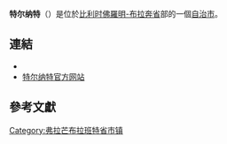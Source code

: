 {{Infobox Belgium Municipality
|name=特尔纳特
|native_name=Ternat
|picture= Kasteel Kruikenburg.JPG
|picture-legend= 位在特尔纳特的{{link-en|Kruikenburg城堡|Kruikenburg Castle}}
|map=TernatLocatie.png
|map-legend=Location of Ternat in Flemish Brabant
|arms=Blason Ternat.svg
|flag=Flag of Ternat.svg
|arrondissement=[[哈萊－菲爾福爾德區|哈萊－菲爾福爾德區]]
|nis=23086
|pyramid-date=
|0-19=
|20-64=
|65=
|foreigners=
|foreigners-date=
|mayor=Ronald Parys (LVB)
|majority=LVB
|postal-codes=1740-1742
|telephone-area=02, 053
|web=[http://www.ternat.be/ www.ternat.be]
|lat_deg=50
|lat_min=52
|lon_deg=04
|lon_min=11
}}
'''特尔纳特'''（{{lang-nl|Ternat}}）是位於[[比利时|比利时]][[佛羅明-布拉奔省|佛羅明-布拉奔省]]部的一個[[自治市|自治市]]。

== 連結 ==
* {{Commons category-inline|Ternat}}
* [http://www.ternat.be/ 特尔纳特官方网站] {{Wayback|url=http://www.ternat.be/ |date=20210415144746 }}

== 參考文獻 ==
{{Reflist}}
{{佛罗明-布拉奔省市区}}
{{Belgium-geo-stub}}
{{DEFAULTSORT:Ternat}}

[[Category:弗拉芒布拉班特省市镇|Category:弗拉芒布拉班特省市镇]]